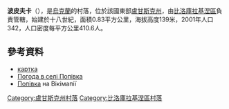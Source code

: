 {{coord|49|36|37|N|38|35|8|E|scale:100000|display=title}}

'''波皮夫卡'''（{{lang-uk|Попівка}}），是[[烏克蘭|烏克蘭]]的村落，位於該國東部[[盧甘斯克州|盧甘斯克州]]，由[[比洛庫拉基涅區|比洛庫拉基涅區]]負責管轄，始建於十八世紀，面積0.83平方公里，海拔高度139米，2001年人口342，人口密度每平方公里410.6人。

==參考資料==
* [http://w1.c1.rada.gov.ua/pls/z7502/A005?rdat1=07.12.2010&rf7571=17936 картка]
* [http://weather.in.ua/ua/lyganskaja/21280 Погода в селі Попівка] {{Wayback|url=http://weather.in.ua/ua/lyganskaja/21280 |date=20161003073723 }}
* [http://wikimapia.org/19297260/uk/Попівка Попівка] {{Wayback|url=http://wikimapia.org/19297260/uk/%D0%9F%D0%BE%D0%BF%D1%96%D0%B2%D0%BA%D0%B0 |date=20161005063509 }} на Вікімапії

{{DEFAULTSORT:Попівка}}
[[Category:盧甘斯克州村落|Category:盧甘斯克州村落]]
[[Category:比洛庫拉基涅區村落|Category:比洛庫拉基涅區村落]]


{{Luhansk-geo-stub}}